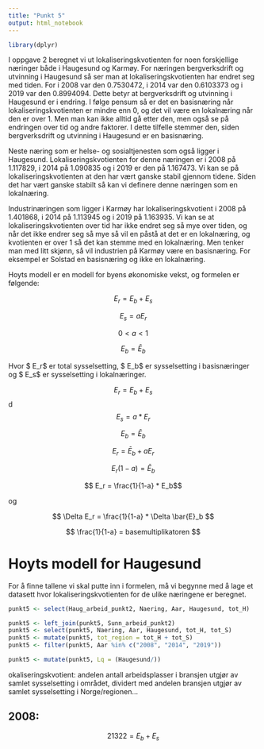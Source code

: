 ```yaml
---
title: "Punkt 5"
output: html_notebook
---
```


```r
library(dplyr)
```


I oppgave 2 beregnet vi ut lokaliseringskvotienten for noen forskjellige næringer både i Haugesund og Karmøy. For næringen bergverksdrift og utvinning i Haugesund så ser man at lokaliseringskvotienten har endret seg med tiden. For i 2008 var den 0.7530472, i 2014 var den 0.6103373 og i 2019 var den 0.8994094. Dette betyr at bergverksdrift og utvinning i Haugesund er i endring. I følge pensum så er det en basisnæring når lokaliseringskvotienten er mindre enn 0, og det vil være en lokalnæring når den er over 1. Men man kan ikke alltid gå etter den, men også se på endringen over tid og andre faktorer. I dette tilfelle stemmer den, siden bergverksdrift og utvinning i Haugesund er en basisnæring.

Neste næring som er helse- og sosialtjenesten som også ligger i Haugesund. Lokaliseringskvotienten for denne næringen er i 2008 på 1.117829, i 2014 på 1.090835 og i 2019 er den på 1.167473. Vi kan se på lokaliseringskvotienten at den har vært ganske stabil gjennom tidene. Siden det har vært ganske stabilt så kan vi definere denne næringen som en lokalnæring.

Industrinæringen som ligger i Karmøy har lokaliseringskvotient i 2008 på 1.401868, i 2014 på 1.113945 og i 2019 på 1.163935. Vi kan se at lokaliseringskvotienten over tid har ikke endret seg så mye over tiden, og når det ikke endrer seg så mye så vil en påstå at det er en lokalnæring, og kvotienten er over 1 så det kan stemme med en lokalnæring. Men tenker man med litt skjønn, så vil industrien på Karmøy være en basisnæring. For eksempel er Solstad en basisnæring og ikke en lokalnæring.

Hoyts modell er en modell for byens økonomiske vekst, og formelen er følgende: 

$$ E_r = E_b + E_s  $$ 

$$ E_s = aE_r $$

$$ 0 < a < 1 $$

$$ E_b = \bar{E}_b $$

Hvor $ E_r$ er total sysselsetting, $ E_b$ er sysselsetting i basisnæringer og $ E_s$ er sysselsetting i lokalnæringer.

$$ E_r = E_b + E_s $$
d
$$ E_s = a * E_r $$

$$ E_b = \bar{E}_b $$

$$ E_r = \bar{E}_b + aE_r $$

$$ E_r(1-a) = \bar{E}_b $$

$$ E_r = \frac{1}{1-a} * E_b$$

og

$$ \Delta E_r = \frac{1}{1-a} * \Delta \bar{E}_b $$

$$ \frac{1}{1-a} = basemultiplikatoren $$

# Hoyts modell for Haugesund

For å finne tallene vi skal putte inn i formelen, må vi begynne med å lage et datasett hvor lokaliseringskvotienten for de ulike næringene er beregnet. 

```r
punkt5 <- select(Haug_arbeid_punkt2, Naering, Aar, Haugesund, tot_H)
```


```r
punkt5 <- left_join(punkt5, Sunn_arbeid_punkt2) 
punkt5 <- select(punkt5, Naering, Aar, Haugesund, tot_H, tot_S)
punkt5 <- mutate(punkt5, tot_region = tot_H + tot_S)
punkt5 <- filter(punkt5, Aar %in% c("2008", "2014", "2019"))
```
```r
punkt5 <- mutate(punkt5, Lq = (Haugesund/))
```


okaliseringskvotient: andelen antall arbeidsplasser i bransjen utgjør av samlet sysselsetting i området, dividert med andelen bransjen utgjør av samlet sysselsetting i Norge/regionen...



## 2008:
$$ 21322 = E_b + E_s  $$ 
